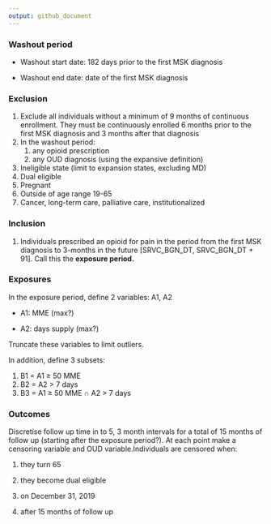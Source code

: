 ```yaml
---
output: github_document
---
```


### Washout period

-   Washout start date: 182 days prior to the first MSK diagnosis

-   Washout end date: date of the first MSK diagnosis

### Exclusion

1.  Exclude all individuals without a minimum of 9 months of continuous enrollment. They must be continuously enrolled 6 months prior to the first MSK diagnosis and 3 months after that diagnosis
2.  In the washout period:
    1.  any opioid prescription
    2.  any OUD diagnosis (using the expansive definition)
3.  Ineligible state (limit to expansion states, excluding MD)
4.  Dual eligible
5.  Pregnant
6.  Outside of age range 19-65
7.  Cancer, long-term care, palliative care, institutionalized

### Inclusion

1.  Individuals prescribed an opioid for pain in the period from the first MSK diagnosis to 3-months in the future [SRVC_BGN_DT, SRVC_BGN_DT + 91]. Call this the **exposure period.**

### Exposures

In the exposure period, define 2 variables: A1, A2

-   A1: MME (max?)

-   A2: days supply (max?)

Truncate these variables to limit outliers.

In addition, define 3 subsets:

1.  B1 = A1 ≥ 50 MME
2.  B2 = A2 \> 7 days
3.  B3 = A1 ≥ 50 MME ∩ A2 \> 7 days

### Outcomes

Discretise follow up time in to 5, 3 month intervals for a total of 15 months of follow up (starting after the exposure period?). At each point make a censoring variable and OUD variable.Individuals are censored when:

1)  they turn 65

2)  they become dual eligible

3)  on December 31, 2019

4)  after 15 months of follow up
